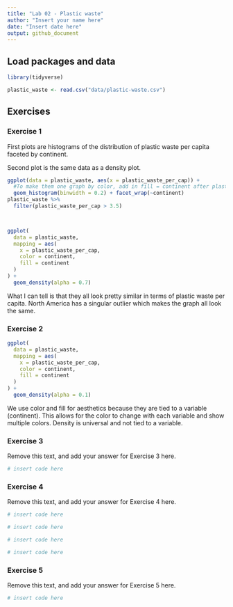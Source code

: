 ```yaml
---
title: "Lab 02 - Plastic waste"
author: "Insert your name here"
date: "Insert date here"
output: github_document
---
```


## Load packages and data

```r
library(tidyverse) 
```

```r
plastic_waste <- read.csv("data/plastic-waste.csv")
```

## Exercises

### Exercise 1

First plots are histograms of the distribution of plastic waste per capita faceted by continent.

Second plot is the same data as a density plot.

```r
ggplot(data = plastic_waste, aes(x = plastic_waste_per_cap)) +
  #To make them one graph by color, add in fill = continent after plastice_waste_per_cap
  geom_histogram(binwidth = 0.2) + facet_wrap(~continent)
plastic_waste %>%
  filter(plastic_waste_per_cap > 3.5)



ggplot(
  data = plastic_waste,
  mapping = aes(
    x = plastic_waste_per_cap,
    color = continent,
    fill = continent
  )
) +
  geom_density(alpha = 0.7)

```
What I can tell is that they all look pretty similar in terms of plastic waste per capita. North America has a singular outlier which makes the graph all look the same.

### Exercise 2

```r
ggplot(
  data = plastic_waste,
  mapping = aes(
    x = plastic_waste_per_cap,
    color = continent,
    fill = continent
  )
) +
  geom_density(alpha = 0.1)

```

We use color and fill for aesthetics because they are tied to a variable (continent). This allows for the color to change with each variable and show multiple colors. Density is universal and not tied to a variable.

### Exercise 3

Remove this text, and add your answer for Exercise 3 here.

```r
# insert code here
```

### Exercise 4

Remove this text, and add your answer for Exercise 4 here.

```r
# insert code here
```

```r
# insert code here
```

```r
# insert code here
```

```r
# insert code here
```

### Exercise 5

Remove this text, and add your answer for Exercise 5 here.

```r
# insert code here
```


